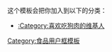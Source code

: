 {{Userbox-2
  |border-c = #000000
  |border-s = 1
  |id1-c    = white
  |id1-s    = 12
  |id1-fc   = black
  |id2-c    = white
  |id2-s    = 12
  |id2-fc   = black
  |info-c   = #FAFAD2
  |info-s   = 11
  |info-fc  = #333333
  |id1      = [[File:Vietnamese dog meat.jpg|57px]]
  |id2      = -{無狗不歡}-
  |info     = <div class="center">我爱吃'''[[狗肉|<span style="color:black;">狗肉</span>]]'''</div>
}}
<includeonly>
[[Category:喜欢吃狗肉的维基人|{{PAGENAME}}]]</includeonly>
<noinclude>
<div style="clear:both">
这个模板会把你加入到以下的分类：
*[[:Category:喜欢吃狗肉的维基人]]
</div>
[[Category:食品用户框模板]]
</noinclude>